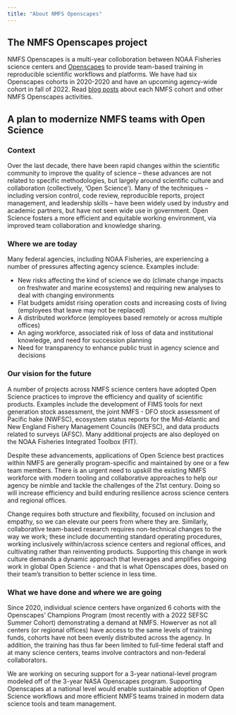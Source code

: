 ```yaml
---
title: "About NMFS Openscapes"
---
```


## The NMFS Openscapes project

NMFS Openscapes is a multi-year colloboration between NOAA Fisheries science centers and [Openscapes](https://www.openscapes.org/) to provide team-based training in reproducible scientific workflows and platforms. We have had six Openscapes cohorts in 2020-2020 and have an upcoming agency-wide cohort in fall of 2022. Read [blog posts](https://www.openscapes.org/tags/noaa-fisheries/) about each NMFS cohort and other NMFS Openscapes activities.

## A plan to modernize NMFS teams with Open Science

### Context

Over the last decade, there have been rapid changes within the scientific community to improve the quality of science -- these advances are not related to specific methodologies, but largely around scientific culture and collaboration (collectively, 'Open Science'). Many of the techniques -- including version control, code review, reproducible reports, project management, and leadership skills -- have been widely used by industry and academic partners, but have not seen wide use in government. Open Science fosters a more efficient and equitable working environment, via improved team collaboration and knowledge sharing.

### Where we are today

Many federal agencies, including NOAA Fisheries, are experiencing a number of pressures affecting agency science. Examples include:

-   New risks affecting the kind of science we do (climate change impacts on freshwater and marine ecosystems) and requiring new analyses to deal with changing environments
-   Flat budgets amidst rising operation costs and increasing costs of living (employees that leave may not be replaced)
-   A distributed workforce (employees based remotely or across multiple offices)
-   An aging workforce, associated risk of loss of data and institutional knowledge, and need for succession planning
-   Need for transparency to enhance public trust in agency science and decisions

### Our vision for the future

A number of projects across NMFS science centers have adopted Open Science practices to improve the efficiency and quality of scientific products. Examples include the development of FIMS tools for next generation stock assessment, the joint NMFS - DFO stock assessment of Pacific hake (NWFSC), ecosystem status reports for the Mid-Atlantic and New England Fishery Management Councils (NEFSC), and data products related to surveys (AFSC). Many additional projects are also deployed on the NOAA Fisheries Integrated Toolbox (FIT).

Despite these advancements, applications of Open Science best practices within NMFS are generally program-specific and maintained by one or a few team members. There is an urgent need to upskill the existing NMFS workforce with modern tooling and collaborative approaches to help our agency be nimble and tackle the challenges of the 21st century. Doing so will increase efficiency and build enduring resilience across science centers and regional offices.

Change requires both structure and flexibility, focused on inclusion and empathy, so we can elevate our peers from where they are. Similarly, collaborative team-based research requires non-technical changes to the way we work; these include documenting standard operating procedures, working inclusively within/across science centers and regional offices, and cultivating rather than reinventing products. Supporting this change in work culture demands a dynamic approach that leverages and amplifies ongoing work in global Open Science - and that is what Openscapes does, based on their team's transition to better science in less time.

### What we have done and where we are going

Since 2020, individual science centers have organized 6 cohorts with the Openscapes' Champions Program (most recently with a 2022 SEFSC Summer Cohort) demonstrating a demand at NMFS. Howerver as not all centers (or regional offices) have access to the same levels of training funds, cohorts have not been evenly distributed across the agency. In addition, the training has thus far been limited to full-time federal staff and at many science centers, teams involve contractors and non-federal collaborators.

We are working on securing support for a 3-year national-level program modeled off of the 3-year NASA Openscapes program. Supporting Openscapes at a national level would enable sustainable adoption of Open Science workflows and more efficient NMFS teams trained in modern data science tools and team management.

